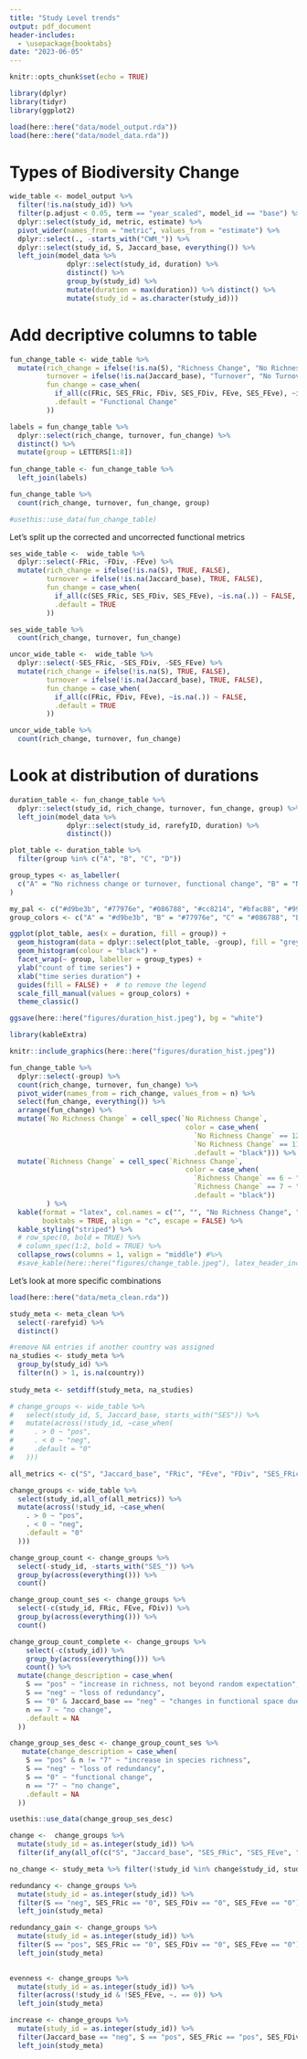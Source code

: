 ```yaml
---
title: "Study Level trends"
output: pdf_document
header-includes:
  - \usepackage{booktabs}
date: "2023-06-05"
---
```


```r
knitr::opts_chunk$set(echo = TRUE)
```

```r
library(dplyr)
library(tidyr)
library(ggplot2)
```

```r
load(here::here("data/model_output.rda"))
load(here::here("data/model_data.rda"))
```

# Types of Biodiversity Change

```r
wide_table <- model_output %>%
  filter(!is.na(study_id)) %>%
  filter(p.adjust < 0.05, term == "year_scaled", model_id == "base") %>% 
  dplyr::select(study_id, metric, estimate) %>% 
  pivot_wider(names_from = "metric", values_from = "estimate") %>% 
  dplyr::select(., -starts_with("CWM_")) %>% 
  dplyr::select(study_id, S, Jaccard_base, everything()) %>%
  left_join(model_data %>% 
              dplyr::select(study_id, duration) %>%
              distinct() %>%
              group_by(study_id) %>% 
              mutate(duration = max(duration)) %>% distinct() %>% 
              mutate(study_id = as.character(study_id))) 
```
# Add decriptive columns to table 
```r
fun_change_table <- wide_table %>%
  mutate(rich_change = ifelse(!is.na(S), "Richness Change", "No Richness Change"),
         turnover = ifelse(!is.na(Jaccard_base), "Turnover", "No Turnover"),
         fun_change = case_when(
           if_all(c(FRic, SES_FRic, FDiv, SES_FDiv, FEve, SES_FEve), ~is.na(.)) ~ "No Functional Change",
           .default = "Functional Change"
         ))

labels = fun_change_table %>%
  dplyr::select(rich_change, turnover, fun_change) %>%
  distinct() %>%
  mutate(group = LETTERS[1:8])
  
fun_change_table <- fun_change_table %>%
  left_join(labels)

fun_change_table %>% 
  count(rich_change, turnover, fun_change, group) 

#usethis::use_data(fun_change_table)
```

Let's split up the corrected and uncorrected functional metrics
```r
ses_wide_table <-  wide_table %>%
  dplyr::select(-FRic, -FDiv, -FEve) %>%
  mutate(rich_change = ifelse(!is.na(S), TRUE, FALSE),
         turnover = ifelse(!is.na(Jaccard_base), TRUE, FALSE),
         fun_change = case_when(
           if_all(c(SES_FRic, SES_FDiv, SES_FEve), ~is.na(.)) ~ FALSE,
           .default = TRUE
         ))

ses_wide_table %>% 
  count(rich_change, turnover, fun_change) 
```

```r
uncor_wide_table <-  wide_table %>%
  dplyr::select(-SES_FRic, -SES_FDiv, -SES_FEve) %>%
  mutate(rich_change = ifelse(!is.na(S), TRUE, FALSE),
         turnover = ifelse(!is.na(Jaccard_base), TRUE, FALSE),
         fun_change = case_when(
           if_all(c(FRic, FDiv, FEve), ~is.na(.)) ~ FALSE,
           .default = TRUE
         ))

uncor_wide_table %>% 
  count(rich_change, turnover, fun_change) 
```

# Look at distribution of durations
```r
duration_table <- fun_change_table %>%
  dplyr::select(study_id, rich_change, turnover, fun_change, group) %>%
  left_join(model_data %>% 
              dplyr::select(study_id, rarefyID, duration) %>% 
              distinct())

```

```r
plot_table <- duration_table %>%
  filter(group %in% c("A", "B", "C", "D"))

group_types <- as_labeller(
  c("A" = "No richness change or turnover, functional change", "B" = "No turnover, richness and functional change", "C" = "No change", "D" = "Turnover, richness and functional change")
)

my_pal <- c("#d9be3b", "#77976e", "#086788", "#cc8214", "#bfac88", "#99adbf")
group_colors <- c("A" = "#d9be3b", "B" = "#77976e", "C" = "#086788", "D" = "#cc8214")

ggplot(plot_table, aes(x = duration, fill = group)) +
  geom_histogram(data = dplyr::select(plot_table, -group), fill = "grey", alpha = .5) +
  geom_histogram(colour = "black") +
  facet_wrap(~ group, labeller = group_types) +
  ylab("count of time series") +
  xlab("time series duration") +
  guides(fill = FALSE) +  # to remove the legend
  scale_fill_manual(values = group_colors) +
  theme_classic() 

ggsave(here::here("figures/duration_hist.jpeg"), bg = "white")
```

```r
library(kableExtra)

knitr::include_graphics(here::here("figures/duration_hist.jpeg"))

fun_change_table %>% 
  dplyr::select(-group) %>%
  count(rich_change, turnover, fun_change) %>%
  pivot_wider(names_from = rich_change, values_from = n) %>%
  select(fun_change, everything()) %>%
  arrange(fun_change) %>%
  mutate(`No Richness Change` = cell_spec(`No Richness Change`,
                                           color = case_when(
                                             `No Richness Change` == 12 ~ "#d9be3b",
                                             `No Richness Change` == 11 ~ "#086788",
                                             .default = "black"))) %>%
  mutate(`Richness Change` = cell_spec(`Richness Change`,
                                           color = case_when(
                                             `Richness Change` == 6 ~ "#77976e",
                                             `Richness Change` == 7 ~ "#cc8214",
                                             .default = "black"))
         ) %>%
  kable(format = "latex", col.names = c("", "", "No Richness Change", "Richness Change"), 
        booktabs = TRUE, align = "c", escape = FALSE) %>%
  kable_styling("striped") %>%
  # row_spec(0, bold = TRUE) %>%
  # column_spec(1:2, bold = TRUE) %>%
  collapse_rows(columns = 1, valign = "middle") #%>%
  #save_kable(here::here("figures/change_table.jpeg"), latex_header_includes = c("\\\\usepackage{booktabs}"), keep_tex = TRUE)


```

Let's look at more specific combinations
```r
load(here::here("data/meta_clean.rda"))

study_meta <- meta_clean %>% 
  select(-rarefyid) %>%
  distinct()

#remove NA entries if another country was assigned
na_studies <- study_meta %>% 
  group_by(study_id) %>% 
  filter(n() > 1, is.na(country)) 
           
study_meta <- setdiff(study_meta, na_studies)

# change_groups <- wide_table %>% 
#   select(study_id, S, Jaccard_base, starts_with("SES")) %>%
#   mutate(across(!study_id, ~case_when(
#     . > 0 ~ "pos",
#     . < 0 ~ "neg",
#     .default = "0"
#   ))) 

all_metrics <- c("S", "Jaccard_base", "FRic", "FEve", "FDiv", "SES_FRic", "SES_FEve", "SES_FDiv")

change_groups <- wide_table %>% 
  select(study_id,all_of(all_metrics)) %>%
  mutate(across(!study_id, ~case_when(
    . > 0 ~ "pos",
    . < 0 ~ "neg",
    .default = "0"
  ))) 

change_group_count <- change_groups %>%
  select(-study_id, -starts_with("SES_")) %>%
  group_by(across(everything())) %>%
  count() 

change_group_count_ses <- change_groups %>%
  select(-c(study_id, FRic, FEve, FDiv)) %>%
  group_by(across(everything())) %>%
  count() 

change_group_count_complete <- change_groups %>%
    select(-c(study_id)) %>%
    group_by(across(everything())) %>%
    count() %>%
  mutate(change_description = case_when(
    S == "pos" ~ "increase in richness, not beyond random expectation", 
    S == "neg" ~ "loss of redundancy", 
    S == "0" & Jaccard_base == "neg" ~ "changes in functional space due to turnover",
    n == 7 ~ "no change", 
    .default = NA
  ))

change_group_ses_desc <- change_group_count_ses %>%
   mutate(change_description = case_when(
    S == "pos" & n != "7" ~ "increase in species richness", 
    S == "neg" ~ "loss of redundancy", 
    S == "0" ~ "functional change",
    n == "7" ~ "no change", 
    .default = NA
  ))

usethis::use_data(change_group_ses_desc)
```

```r
change <-  change_groups %>% 
  mutate(study_id = as.integer(study_id)) %>%
  filter(if_any(all_of(c("S", "Jaccard_base", "SES_FRic", "SES_FEve", "SES_FDiv")), ~. != 0))

no_change <- study_meta %>% filter(!study_id %in% change$study_id, study_id %in% model_output$study_id)

redundancy <- change_groups %>% 
  mutate(study_id = as.integer(study_id)) %>%
  filter(S == "neg", SES_FRic == "0", SES_FDiv == "0", SES_FEve == "0") %>%
  left_join(study_meta)

redundancy_gain <- change_groups %>% 
  mutate(study_id = as.integer(study_id)) %>%
  filter(S == "pos", SES_FRic == "0", SES_FDiv == "0", SES_FEve == "0") %>%
  left_join(study_meta)

  
evenness <- change_groups %>% 
  mutate(study_id = as.integer(study_id)) %>%
  filter(across(!study_id & !SES_FEve, ~. == 0)) %>%
  left_join(study_meta)

increase <- change_groups %>% 
  mutate(study_id = as.integer(study_id)) %>%
  filter(Jaccard_base == "neg", S == "pos", SES_FRic == "pos", SES_FDiv == "0", SES_FEve == "0") %>%
  left_join(study_meta)
```

